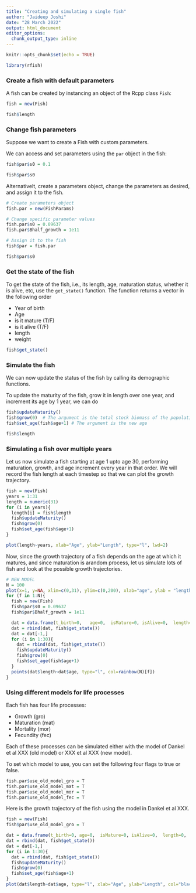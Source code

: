 ---
title: "Creating and simulating a single fish"
author: "Jaideep Joshi"
date: "28 March 2022"
output: html_document
editor_options:
  chunk_output_type: inline
---

```{r setup, include=FALSE}
knitr::opts_chunk$set(echo = TRUE)
```

```{r, include = F, echo = F}
library(rfish)
```

### Create a fish with default parameters

A fish can be created by instancing an object of the Rcpp class `Fish`:


```{r }
fish = new(Fish)

fish$length
```

### Change fish parameters

Suppose we want to create a Fish with custom parameters. 

We can access and set parameters using the `par` object in the fish:

```{r}
fish$par$s0 = 0.1

fish$par$s0
```

Alternativelt, create a parameters object, change the parameters as desired, and assign it to the fish. 

```{r}
# Create parameters object
fish.par = new(FishParams) 

# Change specific parameter values
fish.par$s0 = 0.09637
fish.par$Bhalf_growth = 1e11

# Assign it to the fish
fish$par = fish.par

fish$par$s0
```


### Get the state of the fish

To get the state of the fish, i.e., its length, age, maturation status, whether it is alive, etc, use the `get_state()` function. The function returns a vector in the following order

+ Year of birth	
+ Age
+ is it mature (T/F)
+ is it alive (T/F)
+ length
+ weight

```{r}
fish$get_state()
```

### Simulate the fish

We can now update the status of the fish by calling its demographic functions. 

To update the maturity of the fish, grow it in length over one year, and increment its age by 1 year, we can do
```{r}
fish$updateMaturity()
fish$grow(0)  # The argument is the total stock biomass of the population
fish$set_age(fish$age+1) # The argument is the new age

fish$length
```


### Simulating a fish over multiple years

Let us now simulate a fish starting at age 1 upto age 30, performing maturation, growth, and age increment every year in that order. We will record the fish length at each timestep so that we can plot the growth trajectory.

```{r}
fish = new(Fish)
years = 1:31
length = numeric(31)
for (i in years){
  length[i] = fish$length
  fish$updateMaturity()
  fish$grow(0)
  fish$set_age(fish$age+1)
}

plot(length~years, xlab="Age", ylab="Length", type="l", lwd=2)
```

Now, since the growth trajectory of a fish depends on the age at which it matures, and since maturation is arandom process, let us simulate lots of fish and look at the possible growth trajectories. 

```{r}
# NEW MODEL
N = 100
plot(x=1, y=NA, xlim=c(0,31), ylim=c(0,200), xlab="age", ylab = "length")
for (f in 1:N){
  fish = new(Fish)
  fish$par$s0 = 0.09637
  fish$par$Bhalf_growth = 1e11

  dat = data.frame(t_birth=0,	age=0,	isMature=0,	isAlive=0,	length=0,	weight=0)
  dat = rbind(dat, fish$get_state())
  dat = dat[-1,]
  for (i in 1:30){
    dat = rbind(dat, fish$get_state())
    fish$updateMaturity()
    fish$grow(0)
    fish$set_age(fish$age+1)
  }
  points(dat$length~dat$age, type="l", col=rainbow(N)[f])
}
```


### Using different models for life processes

Each fish has four life processes:

+ Growth (gro)
+ Maturation (mat)
+ Mortality (mor)
+ Fecundity (fec)

Each of these processes can be simulated either with the model of Dankel et al XXX (old model) or XXX et al XXX (new model). 

To set which model to use, you can set the following four flags to true or false.

```{r}
fish.par$use_old_model_gro = T
fish.par$use_old_model_mat = T
fish.par$use_old_model_mor = T
fish.par$use_old_model_fec = T
```

Here is the growth trajectory of the fish using the model in Dankel et al XXX.

```{r}
fish = new(Fish)
fish$par$use_old_model_gro = T

dat = data.frame(t_birth=0,	age=0,	isMature=0,	isAlive=0,	length=0,	weight=0)
dat = rbind(dat, fish$get_state())
dat = dat[-1,]
for (i in 1:30){
  dat = rbind(dat, fish$get_state())
  fish$updateMaturity()
  fish$grow(0)
  fish$set_age(fish$age+1)
}
plot(dat$length~dat$age, type="l", xlab="Age", ylab="Length", col="black")
```